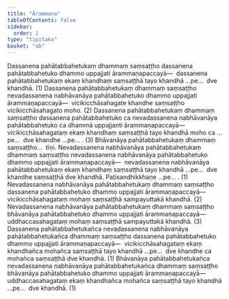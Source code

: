 ```yaml
---
title: "Ārammaṇa"
tableOfContents: false
sidebar:
  order: 2
type: "tipitaka"
basket: "ab"
---
```



<DynamicBreadcrumb />

<Division number="65">

<Paragraph number="1242">
Dassanena pahātabbahetukaṃ dhammaṃ saṃsaṭṭho dassanena pahātabbahetuko dhammo uppajjati ārammaṇapaccayā—  dassanena pahātabbahetukaṃ ekaṃ khandhaṃ saṃsaṭṭhā tayo khandhā …pe…  dve khandhā. (1)
</Paragraph>

<Paragraph number="1243">
Dassanena pahātabbahetukaṃ dhammaṃ saṃsaṭṭho nevadassanena nabhāvanāya pahātabbahetuko dhammo uppajjati ārammaṇapaccayā—  vicikicchāsahagate khandhe saṃsaṭṭho vicikicchāsahagato moho. (2)
</Paragraph>

<Paragraph number="1244">
Dassanena pahātabbahetukaṃ dhammaṃ saṃsaṭṭho dassanena pahātabbahetuko ca nevadassanena nabhāvanāya pahātabbahetuko ca dhammā uppajjanti ārammaṇapaccayā—  vicikicchāsahagataṃ ekaṃ khandhaṃ saṃsaṭṭhā tayo khandhā moho ca …pe…  dve khandhe …pe… . (3)
</Paragraph>

<Paragraph number="1245">
Bhāvanāya pahātabbahetukaṃ dhammaṃ saṃsaṭṭho…  tīṇi.
</Paragraph>

</Division>
<Division number="66">

<Paragraph number="1246">
Nevadassanena nabhāvanāya pahātabbahetukaṃ dhammaṃ saṃsaṭṭho nevadassanena nabhāvanāya pahātabbahetuko dhammo uppajjati ārammaṇapaccayā—  nevadassanena nabhāvanāya pahātabbahetukaṃ ekaṃ khandhaṃ saṃsaṭṭhā tayo khandhā …pe…  dve khandhe saṃsaṭṭhā dve khandhā. Paṭisandhikkhaṇe …pe… . (1)
</Paragraph>

<Paragraph number="1247">
Nevadassanena nabhāvanāya pahātabbahetukaṃ dhammaṃ saṃsaṭṭho dassanena pahātabbahetuko dhammo uppajjati ārammaṇapaccayā—  vicikicchāsahagataṃ mohaṃ saṃsaṭṭhā sampayuttakā khandhā. (2)
</Paragraph>

<Paragraph number="1248">
Nevadassanena nabhāvanāya pahātabbahetukaṃ dhammaṃ saṃsaṭṭho bhāvanāya pahātabbahetuko dhammo uppajjati ārammaṇapaccayā—  uddhaccasahagataṃ mohaṃ saṃsaṭṭhā sampayuttakā khandhā. (3)
</Paragraph>

<Paragraph number="1249">
Dassanena pahātabbahetukañca nevadassanena nabhāvanāya pahātabbahetukañca dhammaṃ saṃsaṭṭho dassanena pahātabbahetuko dhammo uppajjati ārammaṇapaccayā—  vicikicchāsahagataṃ ekaṃ khandhañca mohañca saṃsaṭṭhā tayo khandhā …pe…  dve khandhe ca mohañca saṃsaṭṭhā dve khandhā. (1)
</Paragraph>

<Paragraph number="1250">
Bhāvanāya pahātabbahetukañca nevadassanena nabhāvanāya pahātabbahetukañca dhammaṃ saṃsaṭṭho bhāvanāya pahātabbahetuko dhammo uppajjati ārammaṇapaccayā—  uddhaccasahagataṃ ekaṃ khandhañca mohañca saṃsaṭṭhā tayo khandhā …pe…  dve khandhā. (1)
</Paragraph>
</Division>